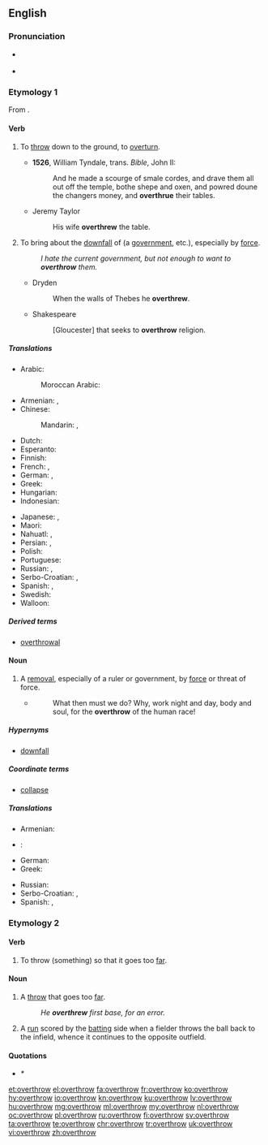 ==English==

===Pronunciation===
* {{a|US}} {{IPA|/oʊ.vɚ.ˈθɹoʊ/|lang=en}}
* {{audio|en-us-overthrow.ogg|Audio (US)|lang=en}}

===Etymology 1===
From {{prefix|over|throw|lang=en}}.

====Verb====
{{en-verb|overthrows|overthrowing|overthrew|overthrown}}

# {{context|transitive|now|_|rare|lang=en}} To [[throw]] down to the ground, to [[overturn]].
#* '''1526''', William Tyndale, trans. ''Bible'', John II:
#*: And he made a scourge of smale cordes, and drave them all out off the temple, bothe shepe and oxen, and powred doune the changers money, and '''overthrue''' their tables.
#* Jeremy Taylor
#*: His wife '''overthrew''' the table.
# {{context|transitive|lang=en}} To bring about the [[downfall]] of (a [[government]], etc.), especially by [[force]].
#: ''I hate the current government, but not enough to want to '''overthrow''' them.''
#* Dryden
#*: When the walls of Thebes he '''overthrew'''.
#* Shakespeare
#*: [Gloucester] that seeks to '''overthrow''' religion.

=====Translations=====
{{trans-top|bring about downfall}}
* Arabic: {{t|ar|أطاح|tr='aTaaHa}}
*: Moroccan Arabic: {{t|ary|طيّح|tr=ṭayyaḥ}}
* Armenian: {{t|hy|տապալել|tr=tapalel}}, {{t+|hy|կործանել|tr=korçanel}}
* Chinese:
*: Mandarin: {{t+|cmn|推翻|tr=tuīfān|sc=Hani}}, {{t+|cmn|打翻|tr=dǎfān|sc=Hani}}
* Dutch: {{t+|nl|omverwerpen}}
* Esperanto: {{t|eo|faligi}}
* Finnish: {{t+|fi|kaataa}}
* French: {{t+|fr|renverser}}, {{t+|fr|déposer}}
* German: {{t+|de|stürzen}}, {{t|de|umstürzen}}
* Greek: {{t+|el|ανατρέπω|tr=anatrépo|sc=Grek}}
* Hungarian: {{t+|hu|megdönt}}
* Indonesian: {{t+|id|kudeta}}
{{trans-mid}}
* Japanese: {{t|ja|滅ぼす|tr=ほろぼす, horobosu}}, {{t+|ja|転覆|tr=てんぷくする, tenpuku-suru|alt=転覆する}}
* Maori: {{t|mi|taupoki}}
* Nahuatl: {{t|nah|tepeua}}, {{t|nah|tequiua}}
* Persian: {{t|fa|سرنگون کردن|tr=sarnegun kardan|sc=fa-Arab}}, {{t+|fa|برانداختن|tr=barandâxtan|sc=fa-Arab}}
* Polish: {{t+|pl|obalać}}
* Portuguese: {{t+|pt|derrocar}}
* Russian: {{t+|ru|свергать|impf|tr=svergát'}}, {{t+|ru|свергнуть|pf|tr=svérgnut'}}
* Serbo-Croatian: {{t+|sh|svrgnuti}}, {{t+|sh|srušiti}}
* Spanish: {{t+|es|derrocar}}, {{t+|es|derribar}}
* Swedish: {{t+|sv|störta}}
* Walloon: {{t+|wa|stårer}}
{{trans-bottom}}

=====Derived terms=====
* [[overthrowal]]

====Noun====
{{en-noun}}

# A [[removal]], especially of a ruler or government, by [[force]] or threat of force.
#* {{RQ:Orwell Animal Farm|1}}
#*: What then must we do? Why, work night and day, body and soul, for the '''overthrow''' of the human race!

=====Hypernyms=====
* {{sense|removal by force}} [[downfall]]

=====Coordinate terms=====
* {{sense|removal by force}} [[collapse]]

=====Translations=====
{{trans-top|removal by force or threat of force}}
* Armenian: {{t|hy|տապալում|tr=tapalum}}
* {{ttbc|nl}}: {{t+|nl|ondergang|m}}
* German: {{t+|de|Umsturz|m}}
* Greek: {{t+|el|ανατροπή|f|tr=anatropí|sc=Grek}}
{{trans-mid}}
* Russian: {{t+|ru|свержение|n|sc=Cyrl|tr=sveržénije}}
* Serbo-Croatian: {{t|sh|svrgnuće}}, {{t+|sh|prevrat}}
* Spanish: {{t+|es|derrocamiento|m}}, {{t+|es|deposición|f}}
{{trans-bottom}}

===Etymology 2===
{{prefix|over|throw|lang=en}}

====Verb====
{{en-verb|overthrows|overthrowing|overthrew|overthrown}}

# {{context|transitive|intransitive|lang=en}} To throw (something) so that it goes too [[far]].

====Noun====
{{en-noun}}

# {{context|sports|lang=en}} A [[throw]] that goes too [[far]].
#: ''He '''overthrew''' first base, for an error.''
# {{context|cricket|lang=en}} A [[run]] scored by the [[batting]] side when a fielder throws the ball back to the infield, whence it continues to the opposite outfield.

====Quotations====
* ''* {{seeCites}}''

[[et:overthrow]]
[[el:overthrow]]
[[fa:overthrow]]
[[fr:overthrow]]
[[ko:overthrow]]
[[hy:overthrow]]
[[io:overthrow]]
[[kn:overthrow]]
[[ku:overthrow]]
[[lv:overthrow]]
[[hu:overthrow]]
[[mg:overthrow]]
[[ml:overthrow]]
[[my:overthrow]]
[[nl:overthrow]]
[[oc:overthrow]]
[[pl:overthrow]]
[[ru:overthrow]]
[[fi:overthrow]]
[[sv:overthrow]]
[[ta:overthrow]]
[[te:overthrow]]
[[chr:overthrow]]
[[tr:overthrow]]
[[uk:overthrow]]
[[vi:overthrow]]
[[zh:overthrow]]